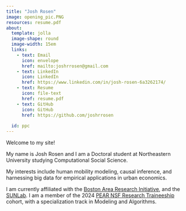 ---
title: "Josh Rosen"
image: opening_pic.PNG
resources: resume.pdf
about:
  template: jolla
  image-shape: round
  image-width: 15em
  links:
    - text: Email
      icon: envelope
      href: mailto:joshrrosen@gmail.com
    - text: LinkedIn
      icon: LinkedIn
      href: https://www.linkedin.com/in/josh-rosen-6a3262174/
    - text: Resume
      icon: file-text
      href: resume.pdf
    - text: GitHub
      icon: GitHub
      href: https://github.com/joshrrosen
    
  id: ppc
---


:::{#ppc}
Welcome to my site! 

My name is Josh Rosen and I am a Doctoral student at Northeastern University studying Computational Social Science. 

My interests include human mobility modeling, causal inference, and harnessing big data for empirical applications in urban economics. 

I am currently affiliated with the [Boston Area Research Initiative](https://cssh.northeastern.edu/bari/), and the [SUNLab](http://estebanmoro.org/tags/sun/). I am a member of the 2024 [PEAR NSF Research Traineeship](https://pear.research.northeastern.edu/) cohort, with a specialization track in Modeling and Algorithms.



:::